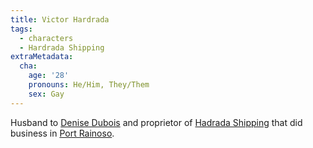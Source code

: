 ```yaml
---
title: Victor Hardrada
tags:
  - characters
  - Hardrada Shipping
extraMetadata:
  cha:
    age: '28'
    pronouns: He/Him, They/Them
    sex: Gay
---
```



Husband to [Denise Dubois](./denise-dubois.mdx) and proprietor of [Hadrada Shipping](../organizations/hardrada-shipping.mdx) that did business in [Port Rainoso](../locations/port-rainoso.mdx).
